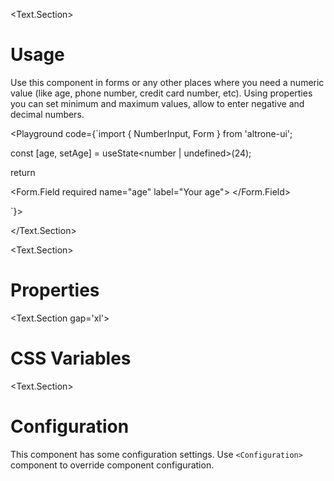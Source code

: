 
<BluePrint title="Number Input" description="This component is used to enter numeric values" />

<Text.Section>
# Usage

  Use this component in forms or any other places where you need a numeric value (like age, phone number, credit card number, etc). Using
  properties you can set minimum and maximum values, allow to enter negative and decimal numbers.

  <Playground code={`import { NumberInput, Form } from 'altrone-ui';

const [age, setAge] = useState<number | undefined>(24);

return <Form>
  <Form.Field required name="age" label="Your age">
    <NumberInput placeholder="Enter your login" value={age} onChange={setAge} />
  </Form.Field>
</Form>
`}>
      <NumberInputDemo />
    </Playground>

</Text.Section>

<Text.Section>
  # Properties

  <PropertiesTable title="Properties" data={NumberInputProps} />
</Text.Section>

<Text.Section gap='xl'>
  # CSS Variables
  <CSSVariablesList data={NumberInputCSSVariables} />
</Text.Section>

<Text.Section>
  # Configuration

  This component has some configuration settings. Use `<Configuration>` component to override component configuration.

  <ConfigTable filter="numberInput." />
</Text.Section>

